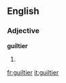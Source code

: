 ==English==

===Adjective===
'''guiltier'''

# {{comparative of|[[guilty]]}}

[[fr:guiltier]]
[[it:guiltier]]